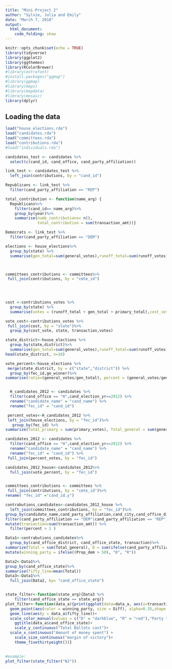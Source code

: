 ```yaml
---
title: "Mini-Project 2"
author: "Sylvie, Julia and Emily"
date: "March 7, 2018"
output: 
  html_document:
    code_folding: show
---
```

```r
knitr::opts_chunk$set(echo = TRUE)
library(tidyverse)
library(ggplot2)
library(ggthemes)
library(RColorBrewer)
#library(extrafont)
#install.packages("ggmap")
#library(ggmap)
#library(maps)
#library(mapdata)
#library(mosaic)
library(dplyr)
```

## Loading the data

```r
load("house_elections.rda")
load("candidates.rda")
load("committees.rda")
load("contributions.rda")
#load("individuals.rda")
```

```r
candidates_test <- candidates %>%
  select(c(cand_id, cand_office, cand_party_affiliation))

link_test <- candidates_test %>%
  left_join(contributions, by = "cand_id")

Republicans <- link_test %>%
  filter(cand_party_affiliation == "REP")
```

```r
total_contribution <- function(name_arg) {
  Republicans%>%
    filter(cand_id== name_arg)%>%
    group_by(year)%>%
    summarise(numb_contributions= n(),
              total_contribution = sum(transaction_amt))}
```

```r
Democrats <- link_test %>%
  filter(cand_party_affiliation == "DEM")

```


```r
elections <- house_elections%>%
  group_by(state) %>%
  summarise(gen_total=sum(general_votes),runoff_total=sum(runoff_votes), primary_total = sum(primary_votes))



committees_contributions <- committees%>%
 full_join(contributions, by = "cmte_id")

 
 
```


```r
cost <-contributions_votes %>%
  group_by(state) %>%
  summarise(votes = (runoff_total + gen_total + primary_total),cost_vote = transaction/votes)

vote_cost<-contributions_votes %>%
 full_join(cost, by = "state")%>%
  group_by(cost_vote, state, transaction,votes)
```



```r
state_district<-house_elections %>%
  group_by(state,district)%>%
  summarise(gen_total=sum(general_votes),runoff_total=sum(runoff_votes), primary_total = sum(primary_votes))
head(state_district, n=10)

vote_percent<-house_elections %>%
 merge(state_district, by = c("state","district")) %>%
  group_by(fec_id,ge_winner)%>%
summarise(ratio=(general_votes/gen_total), percent = (general_votes/gen_total)*100) 



```

```r
 
  H_candidates_2012 <- candidates %>%
  filter(cand_office == "H",cand_election_yr==2012) %>%
  rename("candidate_name" = "cand_name") %>%
  rename("fec_id" = "cand_id")

 percent_votes<-H_candidates_2012 %>%
 left_join(house_elections, by = "fec_id")%>%
   group_by(fec_id) %>%
summarize(Total_primary = sum(primary_votes), Total_general = sum(general_votes), total= Total_primary + Total_general)

candidates_2012 <- candidates %>%
  filter(cand_office == "H",cand_election_yr==2012) %>%
  rename("candidate_name" = "cand_name") %>%
  rename("fec_id" = "cand_id") %>%
 full_join(percent_votes, by = "fec_id") 

candidates_2012_house<-candidates_2012%>%
  full_join(vote_percent, by = "fec_id")


committees_contributions <- committees %>%
 full_join(contributions, by = "cmte_id")%>%
rename( "fec_id" ="cand_id.y")

contrabutions_candidates<-candidates_2012_house %>%
  left_join(committees_contributions, by = "fec_id")%>%
group_by(candidate_name,cand_party_affiliation,cand_city,cand_office_district, fec_id, cand_office_state, Total_primary, Total_general,percent, total)%>%
filter(cand_party_affiliation == "DEM"|cand_party_affiliation == "REP") %>% 
mutate(transaction=sum(transaction_amt)) %>%
  filter(percent > 1 )

```


```r
Data1<-contrabutions_candidates%>%
  group_by(cand_office_district, cand_office_state, transaction)%>%
summarize(Total = sum(Total_general), D = sum(ifelse(cand_party_affiliation == "DEM", Total_general, 0)), R = sum(ifelse(cand_party_affiliation == "REP", Total_general , 0)), Prop_dem = ((100*D)/Total), Prop_R = ((100*R)/Total), Diff =  abs(Prop_dem - Prop_R/Total))%>%
mutate(winning_party = ifelse((Prop_dem > 50), "D", "R"))

Data2<-Data1%>%
group_by(cand_office_state)%>%
summarise(fifty_line=mean(Total))
Data3<-Data1%>%
  full_join(Data2, by= "cand_office_state")


state_filter<-function(state_arg){Data3 %>%
    filter(cand_office_state == state_arg)}
plot_filter<-function(data_a){print(ggplot(data=data_a, aes(x=transaction, y = Total)) + 
  geom_point(aes(color = winning_party, size = Diff), alpha=0.35,shape = 21, color="black", stroke = 1.29, position=position_dodge(width=0.7)) +
  geom_line(aes(y = data_a$fifty_line))+
  scale_color_manual(values = c("D" = "darkblue", "R" = "red"),"Party that won the district") +
    ggtitle(data_a$cand_office_state)+
    scale_y_continuous("Total Ballots cast")+
  scale_x_continuous("Amount of money spent") +
    scale_size_continuous("margin of victory")+
    theme_fivethirtyeight())}
     

#example:
plot_filter(state_filter("NJ"))



```







